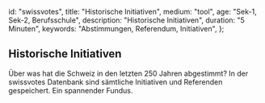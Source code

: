 
  id: "swissvotes",
  title: "Historische Initiativen",
  medium: "tool",
  age: "Sek-1, Sek-2, Berufsschule",
  description: "Historische Initiativen",
  duration: "5 Minuten",
  keywords: "Abstimmungen, Referendum, Initiativen",
};

## Historische Initiativen

Über was hat die Schweiz in den letzten 250 Jahren abgestimmt?
In der swissvotes Datenbank sind sämtliche Initiativen und Referenden gespeichert.
Ein spannender Fundus.

<Swissvotes />
